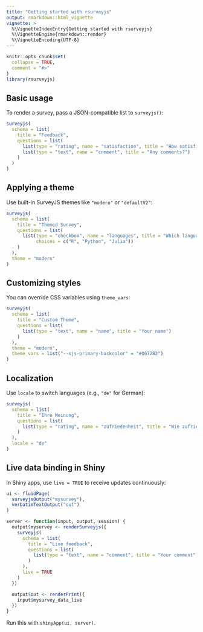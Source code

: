 ```yaml
---
title: "Getting started with rsurveyjs"
output: rmarkdown::html_vignette
vignette: >
  %\VignetteIndexEntry{Getting started with rsurveyjs}
  %\VignetteEngine{rmarkdown::render}
  %\VignetteEncoding{UTF-8}
---
```



```r
knitr::opts_chunk$set(
  collapse = TRUE,
  comment = "#>"
)
library(rsurveyjs)
```

## Basic usage

To render a survey, pass a JSON-compatible list to `surveyjs()`:

```r
surveyjs(
  schema = list(
    title = "Feedback",
    questions = list(
      list(type = "rating", name = "satisfaction", title = "How satisfied are you?"),
      list(type = "text", name = "comment", title = "Any comments?")
    )
  )
)
```

## Applying a theme

Use built-in SurveyJS themes like `"modern"` or `"defaultV2"`:

```r
surveyjs(
  schema = list(
    title = "Themed Survey",
    questions = list(
      list(type = "checkbox", name = "languages", title = "Which languages do you use?",
           choices = c("R", "Python", "Julia"))
    )
  ),
  theme = "modern"
)
```

## Customizing styles

You can override CSS variables using `theme_vars`:

```r
surveyjs(
  schema = list(
    title = "Custom Theme",
    questions = list(
      list(type = "text", name = "name", title = "Your name")
    )
  ),
  theme = "modern",
  theme_vars = list("--sjs-primary-backcolor" = "#0072B2")
)
```

## Localization

Use `locale` to switch languages (e.g., `"de"` for German):

```r
surveyjs(
  schema = list(
    title = "Ihre Meinung",
    questions = list(
      list(type = "rating", name = "zufriedenheit", title = "Wie zufrieden sind Sie?")
    )
  ),
  locale = "de"
)
```

## Live data binding in Shiny

In Shiny apps, use `live = TRUE` to receive updates continuously:

```r
ui <- fluidPage(
  surveyjsOutput("mysurvey"),
  verbatimTextOutput("out")
)

server <- function(input, output, session) {
  output$mysurvey <- renderSurveyjs({
    surveyjs(
      schema = list(
        title = "Live feedback",
        questions = list(
          list(type = "text", name = "comment", title = "Your comment")
        )
      ),
      live = TRUE
    )
  })

  output$out <- renderPrint({
    input$mysurvey_data_live
  })
}
```

Run this with `shinyApp(ui, server)`.
